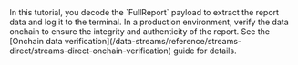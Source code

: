 
<Aside type="caution" title="Onchain data verification">
  In this tutorial, you decode the `FullReport` payload to extract the report data and log it to the terminal. In a
  production environment, verify the data onchain to ensure the integrity and authenticity of the report. See the
  [Onchain data verification](/data-streams/reference/streams-direct/streams-direct-onchain-verification) guide for
  details.
</Aside>
